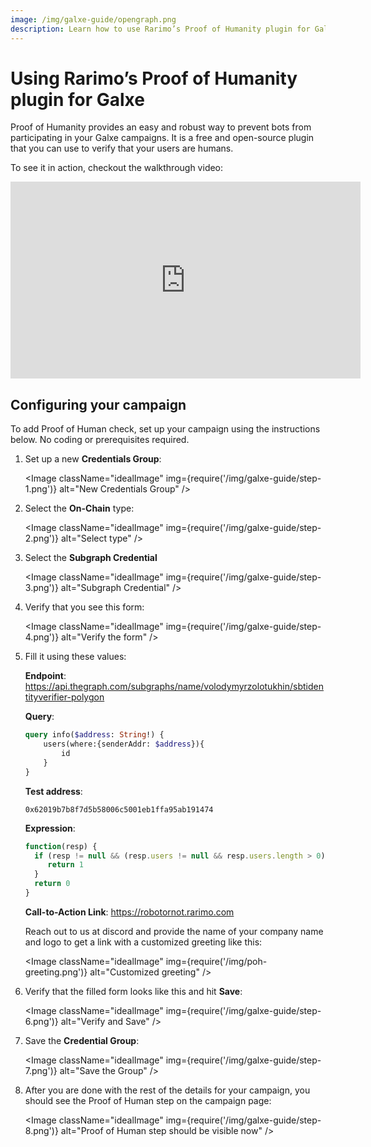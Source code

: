 ```yaml
---
image: /img/galxe-guide/opengraph.png
description: Learn how to use Rarimo’s Proof of Humanity plugin for Galxe to prevent bots from participating in your campaigns.
---
```


# Using Rarimo’s Proof of Humanity plugin for Galxe

Proof of Humanity provides an easy and robust way to prevent bots from participating in your Galxe campaigns. It is a free and open-source plugin that you can use to verify that your users are humans.

To see it in action, checkout the walkthrough video:

<iframe width="560" height="315" src="https://www.youtube.com/embed/AAGWJE8pjG0?si=ID7WiY2LIyXhujcy" title="YouTube video player" frameborder="0" allow="accelerometer; autoplay; clipboard-write; encrypted-media; gyroscope; picture-in-picture; web-share" allowfullscreen></iframe>

## Configuring your campaign

To add Proof of Human check, set up your campaign using the instructions below. No coding or prerequisites required.

1. Set up a new **Credentials Group**:

    <Image className="idealImage" img={require('/img/galxe-guide/step-1.png')} alt="New Credentials Group" />

2. Select the **On-Chain** type:

    <Image className="idealImage" img={require('/img/galxe-guide/step-2.png')} alt="Select type" />

3. Select the **Subgraph Credential**

    <Image className="idealImage" img={require('/img/galxe-guide/step-3.png')} alt="Subgraph Credential" />

4. Verify that you see this form:

    <Image className="idealImage" img={require('/img/galxe-guide/step-4.png')} alt="Verify the form" />

5. Fill it using these values:

   **Endpoint**: https://api.thegraph.com/subgraphs/name/volodymyrzolotukhin/sbtidentityverifier-polygon

   **Query**:

   ```graphql
   query info($address: String!) {
       users(where:{senderAddr: $address}){
           id
       }
   }
   ```

   **Test address**:

   ```
   0x62019b7b8f7d5b58006c5001eb1ffa95ab191474
   ```

   **Expression**:

   ```jsx
   function(resp) {
     if (resp != null && (resp.users != null && resp.users.length > 0)) {
        return 1
     }
     return 0
   }
   ```

   **Call-to-Action Link**: https://robotornot.rarimo.com

   Reach out to us at <OutLink href="https://discord.com/channels/1034798419614629908/1034798420713553966/1063164663216484473">discord</OutLink> and provide the name of your company name and logo to get a link with a customized greeting like this:

   <Image className="idealImage" img={require('/img/poh-greeting.png')} alt="Customized greeting" />

6. Verify that the filled form looks like this and hit **Save**:

   <Image className="idealImage" img={require('/img/galxe-guide/step-6.png')} alt="Verify and Save" />

7. Save the **Credential Group**:

   <Image className="idealImage" img={require('/img/galxe-guide/step-7.png')} alt="Save the Group" />

8. After you are done with the rest of the details for your campaign, you should see the Proof of Human step on the campaign page:

   <Image className="idealImage" img={require('/img/galxe-guide/step-8.png')} alt="Proof of Human step should be visible now" />
